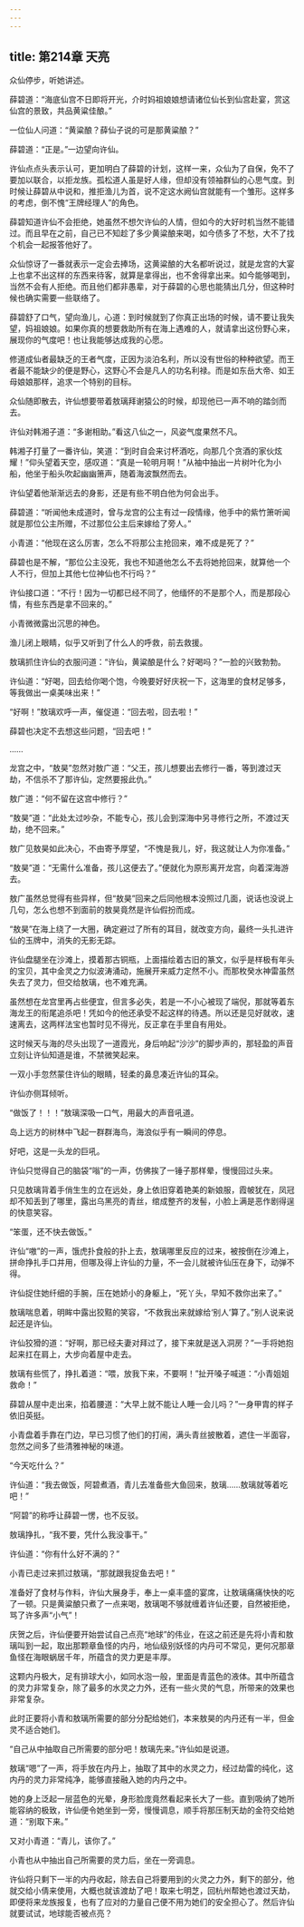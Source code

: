 ```yaml
---
---
---
```

title: 第214章 天亮
---





众仙停步，听她讲述。

薛碧道：“海底仙宫不日即将开光，介时妈祖娘娘想请诸位仙长到仙宫赴宴，赏这仙宫的景致，共品黄粱佳酿。”

一位仙人问道：“黄粱酿？薛仙子说的可是那黄粱酿？”

薛碧道：“正是。”一边望向许仙。

许仙点点头表示认可，更加明白了薛碧的计划，这样一来，众仙为了自保，免不了要加以联合，以拒龙族。孤松道人虽是好人缘，但却没有领袖群仙的心思气度。到时候让薛碧从中说和，推拒渔儿为首，说不定这水阙仙宫就能有一个雏形。这样多的考虑，倒不愧“王牌经理人”的角色。

薛碧知道许仙不会拒绝，她虽然不想欠许仙的人情，但如今的大好时机当然不能错过。而且早在之前，自己已不知趁了多少黄粱酿来喝，如今债多了不愁，大不了找个机会一起报答他好了。

众仙惊讶了一番就表示一定会去捧场，这黄粱酿的大名都听说过，就是龙宫的大宴上也拿不出这样的东西来待客，就算是拿得出，也不舍得拿出来。如今能够喝到，当然不会有人拒绝。而且他们都非愚辈，对于薛碧的心思也能猜出几分，但这种时候也确实需要一些联络了。

薛碧舒了口气，望向渔儿，心道：到时候就到了你真正出场的时候，请不要让我失望，妈祖娘娘。如果你真的想要救助所有在海上遇难的人，就请拿出这份野心来，展现你的气度吧！也让我能够达成我的心愿。

修道成仙者最缺乏的王者气度，正因为淡泊名利，所以没有世俗的种种欲望。而王者最不能缺少的便是野心，这野心不会是凡人的功名利禄。而是如东岳大帝、如王母娘娘那样，追求一个特别的目标。

众仙随即散去，许仙想要带着敖璃拜谢猿公的时候，却现他已一声不响的踏剑而去。

许仙对韩湘子道：“多谢相助。”看这八仙之一，风姿气度果然不凡。

韩湘子打量了一番许仙，笑道：“到时自会来讨杯酒吃，向那几个贪酒的家伙炫耀！”仰头望着天空，感叹道：“真是一轮明月啊！”从袖中抽出一片树叶化为小船，他坐于船头吹起幽幽箫声，随着海波飘然而去。

许仙望着他渐渐远去的身影，还是有些不明白他为何会出手。

薛碧道：“听闻他未成道时，曾与龙宫的公主有过一段情缘，他手中的紫竹箫听闻就是那位公主所赠，不过那位公主后来嫁给了旁人。”

小青道：“他现在这么厉害，怎么不将那公主抢回来，难不成是死了？”

薛碧也是不解，“那位公主没死，我也不知道他怎么不去将她抢回来，就算他一个人不行，但加上其他七位神仙也不行吗？”

许仙接口道：“不行！因为一切都已经不同了，他缅怀的不是那个人，而是那段心情，有些东西是拿不回来的。”

小青微微露出沉思的神色。

渔儿闭上眼睛，似乎又听到了什么人的呼救，前去救援。

敖璃抓住许仙的衣服问道：“许仙，黄粱酿是什么？好喝吗？”一脸的兴致勃勃。

许仙道：“好喝，回去给你喝个饱，今晚要好好庆祝一下，这海里的食材足够多，等我做出一桌美味出来！”

“好啊！”敖璃欢呼一声，催促道：“回去啦，回去啦！”

薛碧也决定不去想这些问题，“回去吧！”

……

龙宫之中，“敖昊”忽然对敖广道：“父王，孩儿想要出去修行一番，等到渡过天劫，不信杀不了那许仙，定然要报此仇。”

敖广道：“何不留在这宫中修行？”

“敖昊”道：“此处太过吵杂，不能专心，孩儿会到深海中另寻修行之所，不渡过天劫，绝不回来。”

敖广见敖昊如此决心，不由寄予厚望，“不愧是我儿，好，我这就让人为你准备。”

“敖昊”道：“无需什么准备，孩儿这便去了。”便就化为原形离开龙宫，向着深海游去。

敖广虽然总觉得有些异样，但“敖昊”回来之后同他根本没照过几面，说话也没说上几句，怎么也想不到面前的敖昊竟然是许仙假扮而成。

“敖昊”在海上绕了一大圈，确定避过了所有的耳目，就改变方向，最终一头扎进许仙的玉牌中，消失的无影无踪。

许仙盘腿坐在沙滩上，摸着那古铜瓶，上面描绘着古旧的篆文，似乎是样极有年头的宝贝，其中金灵之力似波涛涌动，施展开来威力定然不小。而那枚癸水神雷虽然失去了灵力，但交给敖璃，也不难充满。

虽然想在龙宫里再占些便宜，但言多必失，若是一不小心被现了端倪，那就等着东海龙王的衔尾追杀吧！凭如今的他还承受不起这样的待遇。所以还是见好就收，速速离去，这两样法宝也暂时见不得光，反正拿在手里自有用处。

这时候天与海的尽头出现了一道霞光，身后响起“沙沙”的脚步声的，那轻盈的声音立刻让许仙知道是谁，不禁微笑起来。

一双小手忽然蒙住许仙的眼睛，轻柔的鼻息凑近许仙的耳朵。

许仙亦侧耳倾听。

“做饭了！！！”敖璃深吸一口气，用最大的声音吼道。

岛上远方的树林中飞起一群群海鸟，海浪似乎有一瞬间的停息。

好吧，这是一头龙的巨吼。

许仙只觉得自己的脑袋“嗡”的一声，仿佛挨了一锤子那样晕，慢慢回过头来。

只见敖璃背着手俏生生的立在远处，身上依旧穿着艳美的新娘服，霞帔犹在，凤冠却不知丢到了哪里，露出乌黑亮的青丝，绾成整齐的发髻，小脸上满是恶作剧得逞的快意笑容。

“笨蛋，还不快去做饭。”

许仙“嗷”的一声，饿虎扑食般的扑上去，敖璃哪里反应的过来，被按倒在沙滩上，拼命挣扎手口并用，但哪及得上许仙的力量，不一会儿就被许仙压在身下，动弹不得。

许仙捉住她纤细的手腕，压在她娇小的身躯上，“死丫头，早知不救你出来了。”

敖璃喘息着，明眸中露出狡黠的笑容，“不救我出来就嫁给‘别人’算了。”别人说来说起还是许仙。

许仙狡猾的道：“好啊，那已经夫妻对拜过了，接下来就是送入洞房？”一手将她抱起来扛在肩上，大步向着屋中走去。

敖璃有些慌了，挣扎着道：“喂，放我下来，不要啊！”扯开嗓子喊道：“小青姐姐救命！”

薛碧从屋中走出来，掐着腰道：“大早上就不能让人睡一会儿吗？”一身甲胄的样子依旧英挺。

小青盘着手靠在门边，早已习惯了他们的打闹，满头青丝披散着，遮住一半面容，忽然之间多了些清雅神秘的味道。

“今天吃什么？”

许仙道：“我去做饭，阿碧煮酒，青儿去准备些大鱼回来，敖璃……敖璃就等着吃吧！”

“阿碧”的称呼让薛碧一愣，也不反驳。

敖璃挣扎，“我不要，凭什么我没事干。”

许仙道：“你有什么好不满的？”

小青已走过来抓过敖璃，“那就跟我捉鱼去吧！”

准备好了食材与作料，许仙大展身手，奉上一桌丰盛的宴席，让敖璃痛痛快快的吃了一顿。只是黄粱酿只煮了一点来喝，敖璃喝不够就缠着许仙还要，自然被拒绝，骂了许多声“小气”！

庆贺之后，许仙便要开始尝试自己点亮“地球”的伟业，在这之前还是先将小青和敖璃叫到一起，取出那颗章鱼怪的内丹，地仙级别妖怪的内丹可不常见，更何况那章鱼怪在海眼蜗居千年，所蕴含的灵力更是丰厚。

这颗内丹极大，足有排球大小，如同水泡一般，里面是青蓝色的液体。其中所蕴含的灵力非常复杂，除了最多的水灵之力外，还有一些火灵的气息，所带来的效果也非常复杂。

此时正要将小青和敖璃所需要的部分分配给她们，本来敖昊的内丹还有一半，但金灵不适合她们。

“自己从中抽取自己所需要的部分吧！敖璃先来。”许仙如是说道。

敖璃“嗯”了一声，将手放在内丹上，抽取了其中的水灵之力，经过劫雷的纯化，这内丹的灵力非常纯净，能够直接融入她的内丹之中。

她的身上泛起一层蓝色的光晕，身形脸庞竟然看起来长大了一些。直到吸纳了她所能容纳的极致，许仙便令她坐到一旁，慢慢调息，顺手将那压制天劫的金符交给她道：“别取下来。”

又对小青道：“青儿，该你了。”

小青也从中抽出自己所需要的灵力后，坐在一旁调息。

许仙将只剩下一半的内丹收起，除去自己将要用到的火灵之力外，剩下的部分，他就交给小倩来使用，大概也就该渡劫了吧！取来七明芝，回杭州帮她也渡过天劫，即便将来龙族报复，也有了应对的力量自己便不用为她们的安全担心了。然后许仙就要试试，地球能否被点亮？